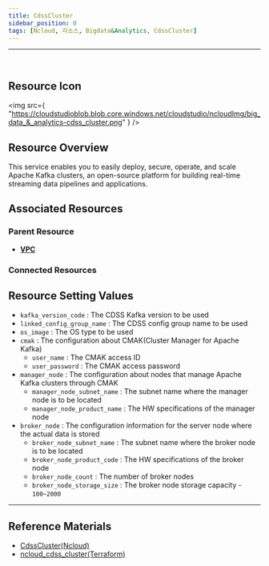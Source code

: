```yaml
---
title: CdssCluster
sidebar_position: 0
tags: [Ncloud, 리소스, Bigdata&Analytics, CdssCluster]
---
```


<hr />
<br />

## Resource Icon

<img
    src={
        "https://cloudstudioblob.blob.core.windows.net/cloudstudio/ncloudImg/big_data_&_analytics-cdss_cluster.png"
    }
/>

## Resource Overview

This service enables you to easily deploy, secure, operate, and scale Apache Kafka clusters, an open-source platform for building real-time streaming data pipelines and applications.

## Associated Resources

### Parent Resource

-   [**VPC**](https://docs.cstudio.app/docs/resource/ncloud/Networking/Vpc)


### Connected Resources



## Resource Setting Values

-   `kafka_version_code` : The CDSS Kafka version to be used
-   `linked_config_group_name` : The CDSS config group name to be used
-   `os_image` : The OS type to be used
-   `cmak` : The configuration about CMAK(Cluster Manager for Apache Kafka)
    -   `user_name` : The CMAK access ID
    -   `user_password` : The CMAK access password
-   `manager_node` : The configuration about nodes that manage Apache Kafka clusters through CMAK
    -   `manager_node_subnet_name` : The subnet name where the manager node is to be located
    -   `manager_node_product_name` : The HW specifications of the manager node
-   `broker_node` : The configuration information for the server node where the actual data is stored
    -   `broker_node_subnet_name` : The subnet name where the broker node is to be located
    -   `broker_node_product_code` : The HW specifications of the broker node
    -   `broker_node_count` : The number of broker nodes
    -   `broker_node_storage_size` : The broker node storage capacity - `100~2000`


    

---

## Reference Materials

-   [CdssCluster(Ncloud)](https://www.ncloud.com/product/analytics/cloudDataStreamingService)
-   [ncloud_cdss_cluster(Terraform)](https://registry.terraform.io/providers/NaverCloudPlatform/ncloud/latest/docs/resources/cdss_cluster)
